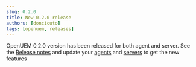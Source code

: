 ```yaml
---
slug: 0.2.0
title: New 0.2.0 release
authors: [doncicuto]
tags: [openuem, releases]
---
```


OpenUEM 0.2.0 version has been released for both agent and server. See the [Release notes](/docs/Release%20Notes/servers) and update your [agents](/docs/Administration/update-agents) and [servers](/docs/Administration/update-servers) to get the new features

<!-- truncate -->
